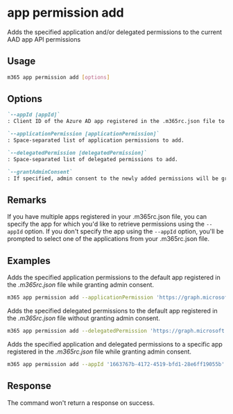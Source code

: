 
# app permission add

Adds the specified application and/or delegated permissions to the current AAD app API permissions

## Usage

```sh
m365 app permission add [options]
```

## Options

```md defintion-list
`--appId [appId]`
: Client ID of the Azure AD app registered in the .m365rc.json file to retrieve API permissions for.

`--applicationPermission [applicationPermission]`
: Space-separated list of application permissions to add.

`--delegatedPermission [delegatedPermission]`
: Space-separated list of delegated permissions to add.

`--grantAdminConsent`
: If specified, admin consent to the newly added permissions will be granted.
```

<Global />

## Remarks

If you have multiple apps registered in your .m365rc.json file, you can specify the app for which you'd like to retrieve permissions using the `--appId` option. If you don't specify the app using the `--appId` option, you'll be prompted to select one of the applications from your .m365rc.json file.

## Examples

Adds the specified application permissions to the default app registered in the _.m365rc.json_ file while granting admin consent.

```sh
m365 app permission add --applicationPermission 'https://graph.microsoft.com/User.ReadWrite.All https://graph.microsoft.com/User.Read.All' --grantAdminConsent
```

Adds the specified delegated permissions to the default app registered in the _.m365rc.json_ file without granting admin consent.

```sh
m365 app permission add --delegatedPermission 'https://graph.microsoft.com/offline_access'
```

Adds the specified application and delegated permissions to a specific app registered in the _.m365rc.json_ file while granting admin consent.

```sh
m365 app permission add --appId '1663767b-4172-4519-bfd1-28e6ff19055b' --applicationPermission 'https://graph.microsoft.com/User.ReadWrite.All https://graph.microsoft.com/User.Read.All' --delegatedPermission 'https://graph.microsoft.com/offline_access' --grantAdminConsent
```

## Response

The command won't return a response on success.

